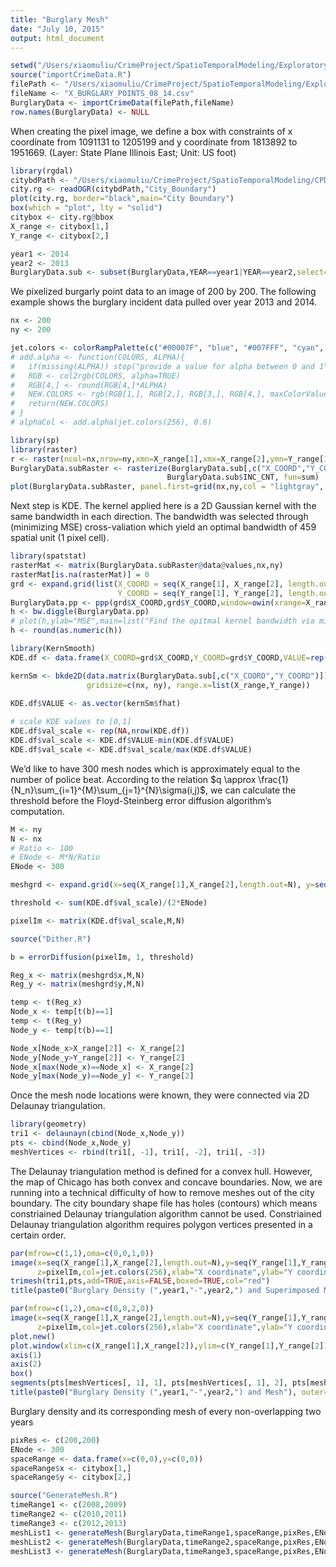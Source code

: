 ```yaml
---
title: "Burglary Mesh"
date: "July 10, 2015"
output: html_document
---
```


```r
setwd("/Users/xiaomuliu/CrimeProject/SpatioTemporalModeling/ExploratoryAnalysis/BurglaryAnalysis/")
source("importCrimeData.R")
filePath <- "/Users/xiaomuliu/CrimeProject/SpatioTemporalModeling/ExploratoryAnalysis/CPD_DWH/"
fileName <- "X_BURGLARY_POINTS_08_14.csv"
BurglaryData <- importCrimeData(filePath,fileName)
row.names(BurglaryData) <- NULL
```

When creating the pixel image, we define a box with constraints of x coordinate from 1091131 to 1205199 and y coordinate from 1813892 to 1951669. (Layer: State Plane Illinois East; Unit: US foot)
```r
library(rgdal)
citybdPath <- "/Users/xiaomuliu/CrimeProject/SpatioTemporalModeling/CPDShapeFiles/new/City_Boundary"
city.rg <- readOGR(citybdPath,"City_Boundary")
plot(city.rg, border="black",main="City Boundary")
box(which = "plot", lty = "solid")
citybox <- city.rg@bbox
X_range <- citybox[1,]
Y_range <- citybox[2,]
```

```r
year1 <- 2014
year2 <- 2013
BurglaryData.sub <- subset(BurglaryData,YEAR==year1|YEAR==year2,select=c("DATEOCC","X_COORD","Y_COORD","INC_CNT"))
```

We pixelized burgarly point data to an image of 200 by 200. The following example shows the burglary incident data pulled over year 2013 and 2014.

```r
nx <- 200
ny <- 200

jet.colors <- colorRampPalette(c("#00007F", "blue", "#007FFF", "cyan", "#7FFF7F", "yellow", "#FF7F00", "red", "#7F0000"))
# add.alpha <- function(COLORS, ALPHA){
#   if(missing(ALPHA)) stop("provide a value for alpha between 0 and 1")
#   RGB <- col2rgb(COLORS, alpha=TRUE)
#   RGB[4,] <- round(RGB[4,]*ALPHA)
#   NEW.COLORS <- rgb(RGB[1,], RGB[2,], RGB[3,], RGB[4,], maxColorValue = 255)
#   return(NEW.COLORS)
# }
# alphaCol <- add.alpha(jet.colors(256), 0.6)

library(sp)
library(raster)
r <- raster(ncol=nx,nrow=ny,xmn=X_range[1],xmx=X_range[2],ymn=Y_range[1],ymx=Y_range[2])
BurglaryData.subRaster <- rasterize(BurglaryData.sub[,c("X_COORD","Y_COORD")], r, 
                                   BurglaryData.sub$INC_CNT, fun=sum)
plot(BurglaryData.subRaster, panel.first=grid(nx,ny,col = "lightgray", lty = "dotted"), col=jet.colors(256))
```

Next step is KDE. The kernel applied here is a 2D Gaussian kernel with the same bandwidth in each direction. The bandwidth was selected through (minimizing MSE) cross-valiation which yield an optimal bandwidth of 459 spatial unit (1 pixel cell).

```r
library(spatstat)
rasterMat <- matrix(BurglaryData.subRaster@data@values,nx,ny)
rasterMat[is.na(rasterMat)] = 0 
grd <- expand.grid(list(X_COORD = seq(X_range[1], X_range[2], length.out=nx), 
                        Y_COORD = seq(Y_range[1], Y_range[2], length.out=ny)))
BurglaryData.pp <- ppp(grd$X_COORD,grd$Y_COORD,window=owin(xrange=X_range,yrange=Y_range),marks=as.vector(rasterMat))
h <- bw.diggle(BurglaryData.pp)
# plot(h,ylab="MSE",main=list("Find the opitmal kernel bandwidth via minimizing-MSE CV",cex=0.8))
h <- round(as.numeric(h))

library(KernSmooth)
KDE.df <- data.frame(X_COORD=grd$X_COORD,Y_COORD=grd$Y_COORD,VALUE=rep(NA,nx*ny))

kernSm <- bkde2D(data.matrix(BurglaryData.sub[,c("X_COORD","Y_COORD")]), bandwidth=c(h,h), 
                 gridsize=c(nx, ny), range.x=list(X_range,Y_range))
  
KDE.df$VALUE <- as.vector(kernSm$fhat)     

# scale KDE values to [0,1]
KDE.df$val_scale <- rep(NA,nrow(KDE.df))
KDE.df$val_scale <- KDE.df$VALUE-min(KDE.df$VALUE)
KDE.df$val_scale <- KDE.df$val_scale/max(KDE.df$VALUE)
```

We'd like to have 300 mesh nodes which is approximately equal to the number of police beat. According to the relation $q \approx \frac{1}{N_n}\sum_{i=1}^{M}\sum_{j=1}^{N}\sigma(i,j)$, we can calculate the threshold before the Floyd-Steinberg error diffusion algorithm's computation.

```r
M <- ny
N <- nx
# Ratio <- 100
# ENode <- M*N/Ratio
ENode <- 300

meshgrd <- expand.grid(x=seq(X_range[1],X_range[2],length.out=N), y=seq(Y_range[1],Y_range[2],length.out=M))

threshold <- sum(KDE.df$val_scale)/(2*ENode)

pixelIm <- matrix(KDE.df$val_scale,M,N) 

source("Dither.R")

b = errorDiffusion(pixelIm, 1, threshold)

Reg_x <- matrix(meshgrd$x,M,N)
Reg_y <- matrix(meshgrd$y,M,N)

temp <- t(Reg_x)
Node_x <- temp[t(b)==1]
temp <- t(Reg_y)
Node_y <- temp[t(b)==1]

Node_x[Node_x>X_range[2]] <- X_range[2]
Node_y[Node_y>Y_range[2]] <- Y_range[2]
Node_x[max(Node_x)==Node_x] <- X_range[2]
Node_y[max(Node_y)==Node_y] <- Y_range[2]
```

Once the mesh node locations were known, they were connected via 2D Delaunay triangulation.

```r
library(geometry)
tri1 <- delaunayn(cbind(Node_x,Node_y))
pts <- cbind(Node_x,Node_y)
meshVertices <- rbind(tri1[, -1], tri1[, -2], tri1[, -3])
```

The Delaunay triangulation method is defined for a convex hull. However, the map of Chicago has both convex and concave boundaries. Now, we are running into a technical difficulty of how to remove meshes out of the city boundary. The city boundary shape file has holes (contours) which means constriained Delaunay triangulation algorithm cannot be used. Constriained Delaunay triangulation algorithm requires polygon vertices presented in a certain order.

```r
par(mfrow=c(1,1),oma=c(0,0,1,0))
image(x=seq(X_range[1],X_range[2],length.out=N),y=seq(Y_range[1],Y_range[2],length.out=M),
      z=pixelIm,col=jet.colors(256),xlab="X coordinate",ylab="Y coordinate")
trimesh(tri1,pts,add=TRUE,axis=FALSE,boxed=TRUE,col="red")
title(paste0("Burglary Density (",year1,"-",year2,") and Superimposed Mesh"), outer=TRUE, cex.main=0.75)
```

```r
par(mfrow=c(1,2),oma=c(0,0,2,0))
image(x=seq(X_range[1],X_range[2],length.out=N),y=seq(Y_range[1],Y_range[2],length.out=M),
      z=pixelIm,col=jet.colors(256),xlab="X coordinate",ylab="Y coordinate")
plot.new()
plot.window(xlim=c(X_range[1],X_range[2]),ylim=c(Y_range[1],Y_range[2]))
axis(1)
axis(2)
box()
segments(pts[meshVertices[, 1], 1], pts[meshVertices[, 1], 2], pts[meshVertices[, 2], 1], pts[meshVertices[, 2], 2], col="blue")
title(paste0("Burglary Density (",year1,"-",year2,") and Mesh"), outer=TRUE, cex.main=1)
```

Burglary density and its corresponding mesh of every non-overlapping two years

```r
pixRes <- c(200,200)
ENode <- 300
spaceRange <- data.frame(x=c(0,0),y=c(0,0))
spaceRange$x <- citybox[1,]
spaceRange$y <- citybox[2,]

source("GenerateMesh.R")
timeRange1 <- c(2008,2009) 
timeRange2 <- c(2010,2011) 
timeRange3 <- c(2012,2013)
meshList1 <- generateMesh(BurglaryData,timeRange1,spaceRange,pixRes,ENode,plot=TRUE)
meshList2 <- generateMesh(BurglaryData,timeRange2,spaceRange,pixRes,ENode,plot=TRUE)
meshList3 <- generateMesh(BurglaryData,timeRange3,spaceRange,pixRes,ENode,plot=TRUE)
```